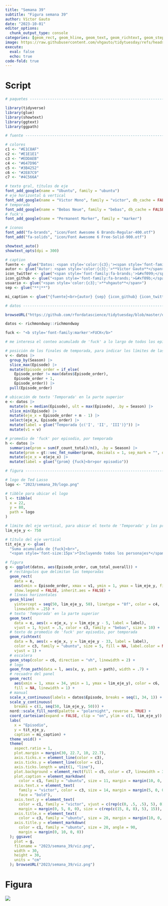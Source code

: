 ```yaml
---
title: "Semana 39"
subtitle: "Figura semana 39"
author: Víctor Gauto
date: "2023-10-01"
editor_options:
  chunk_output_type: console
categories: [geom_rect, geom_hline, geom_text, geom_richtext, geom_step, geom_from_path]
image: https://raw.githubusercontent.com/vhgauto/tidytuesday/refs/heads/main/2023/semana_39/viz.png
execute:
  eval: false
  echo: true
code-fold: true
---
```



# Script

```r

# paquetes ----------------------------------------------------------------

library(tidyverse)
library(glue)
library(showtext)
library(ggtext)
library(ggpath)

# fuente ------------------------------------------------------------------

# colores
c1 <- "#E1C8AF"
c2 <- "#E1E1E1"
c3 <- "#EDDAEB"
c4 <- "#647D96"
c5 <- "#3B4252"
c6 <- "#2E87C9"
c7 <- "#4C566A"

# texto gral, títulos de eje
font_add_google(name = "Ubuntu", family = "ubuntu")
# eje horizontal & vertical
font_add_google(name = "Victor Mono", family = "victor", db_cache = FALSE)
# temporada
font_add_google(name = "Bebas Neue", family = "bebas", db_cache = FALSE)
# fuck's
font_add_google(name = "Permanent Marker", family = "marker")

# íconos
font_add("fa-brands", "icon/Font Awesome 6 Brands-Regular-400.otf")
font_add("fa-solids", "icon/Font Awesome 6 Free-Solid-900.otf")

showtext_auto()
showtext_opts(dpi = 300)

# caption
fuente <- glue("Datos: <span style='color:{c3};'><span style='font-family:victor;'>{{<b>tidytuesdayR</b>}}</span> semana 39. <span style='font-family:victor;'>{{richmondway}}</span>, **Deepsha Menghani**</span>")
autor <- glue("Autor: <span style='color:{c3};'>**Víctor Gauto**</span>")
icon_twitter <- glue("<span style='font-family:fa-brands;'>&#xf099;</span>")
icon_github <- glue("<span style='font-family:fa-brands;'>&#xf09b;</span>")
usuario <- glue("<span style='color:{c3};'>**vhgauto**</span>")
sep <- glue("**|**")

mi_caption <- glue("{fuente}<br>{autor} {sep} {icon_github} {icon_twitter} {usuario}")

# datos -------------------------------------------------------------------

browseURL("https://github.com/rfordatascience/tidytuesday/blob/master/data/2023/2023-09-26/readme.md")

datos <- richmondway::richmondway

fuck <- "<b style='font-family:marker'>FUCK</b>"

# me interesa el conteo acumulado de 'fuck' a lo largo de todos los episodios

# posición de los finales de temporada, para indicar los límites de las áreas
v <- datos |> 
  group_by(Season) |> 
  slice_max(Episode) |> 
  mutate(Episode_order = if_else(
    Episode_order != max(datos$Episode_order), 
    Episode_order + 1, 
    Episode_order)) |> 
  pull(Episode_order)

# ubicación de texto 'Temporada' en la parte superior
e <- datos |> 
  mutate(m = median(Episode), ult = max(Episode), .by = Season) |> 
  slice_min(Episode) |> 
  mutate(eje_x = Episode_order + m - 1) |> 
  select(eje_x, Episode_order) |> 
  mutate(label = glue("Temporada {c('I', 'II', 'III')}")) |> 
  mutate(v1 = v)

# promedio de 'fuck' por episodio, por temporada
h <- datos |> 
  summarise(prom = sum(F_count_total)/n(), .by = Season) |> 
  mutate(prom = gt::vec_fmt_number(prom, decimals = 1, sep_mark = "", dec_mark = ",")) |> 
  mutate(eje_x = e$eje_x) |> 
  mutate(label = glue("{prom} {fuck}<br>por episodio"))

# figura ------------------------------------------------------------------

# logo de Ted Lasso
logo <- "2023/semana_39/logo.png"

# tibble para ubicar el logo
l <- tibble(
  x = 22,
  y = 80,
  path = logo
)

# límite del eje vertical, para ubicar el texto de 'Temporada' y los promedios
lim_eje_y <- 750

# título del eje vertical
tit_eje_y <- glue(
  "Suma acumulada de {fuck}<br>",
  "<span style='font-size:15px'>*Incluyendo todos los personajes*</span>")

# figura
g <- ggplot(datos, aes(Episode_order, cum_total_overall)) +
  # rectángulos que delimitan las temporadas
  geom_rect(
    data = e, 
    aes(xmin = Episode_order, xmax = v1, ymin = 1, ymax = lim_eje_y, fill = label), 
    show.legend = FALSE, inherit.aes = FALSE) +
  # líneas horizontales
  geom_hline(
    yintercept = seq(50, lim_eje_y, 50), linetype = "8f", color = c4, 
    linewidth = .25) +
  # texto 'Temporada' en la parte superior
  geom_text(
    data = e, aes(x = eje_x, y = lim_eje_y - 5, label = label),
    vjust = 1, hjust = .5, color = c3, family = "bebas", size = 10) +
  # texto de promedio de 'fuck' por episodio, por temporada
  geom_richtext(
    data = h, aes(x = eje_x, y = lim_eje_y - 33, label = label),
    color = c3, family = "ubuntu", size = 5, fill = NA, label.color = NA,
    vjust = 1) +
  # escalera
  geom_step(color = c6, direction = "vh", linewidth = 2) +
  # logo
  geom_from_path(data = l, aes(x, y, path = path), width = .7) +
  # recuadro del panel
  geom_rect(
    aes(xmin = 1, xmax = 34, ymin = 1, ymax = lim_eje_y), color = c6,
    fill = NA, linewidth = 1) +
  # manual
  scale_x_continuous(labels = datos$Episode, breaks = seq(1, 34, 1)) +
  scale_y_continuous(
    breaks = c(1, seq(50, lim_eje_y, 50))) +
  nord::scale_fill_nord(palette = "polarnight", reverse = TRUE) +
  coord_cartesian(expand = FALSE, clip = "on", ylim = c(1, lim_eje_y)) +
  labs(
    x = "Episodio",
    y = tit_eje_y,
    caption = mi_caption) +
  theme_void() +
  theme(
    aspect.ratio = 1,
    plot.margin = margin(30, 22.7, 10, 22.7),
    axis.ticks.x = element_line(color = c3),
    axis.ticks.y = element_line(color = c1),
    axis.ticks.length = unit(1, "line"),
    plot.background = element_rect(fill = c5, color = c7, linewidth = 3),
    plot.caption = element_markdown(
      color = c1, family = "ubuntu", size = 11, margin = margin(10, 0, 5, 0)),
    axis.text.x = element_text(
      family = "victor", color = c3, size = 14, margin = margin(5, 0, 0, 0),
      face = "bold"),
    axis.text.y = element_text(
      color = c1, family = "victor", vjust = c(rep(c(0, .5, .5), 5), 0), hjust = 1,
      margin = margin(0, 5, 0, 0), size = c(rep(c(15, 8, 8), 5), 15)),
    axis.title.x = element_text(
      color = c3, family = "ubuntu", size = 20, margin = margin(10, 0, 0, 0)),
    axis.title.y = element_markdown(
      color = c1, family = "ubuntu", size = 20, angle = 90, 
      margin = margin(0, 10, 0, 0))
  ); ggsave(
    plot = g,
    filename = "2023/semana_39/viz.png",
    width = 30,
    height = 30,
    units = "cm"
  ); browseURL("2023/semana_39/viz.png")
```

# Figura

![](https://raw.githubusercontent.com/vhgauto/tidytuesday/refs/heads/main/2023/semana_39/viz.png)


